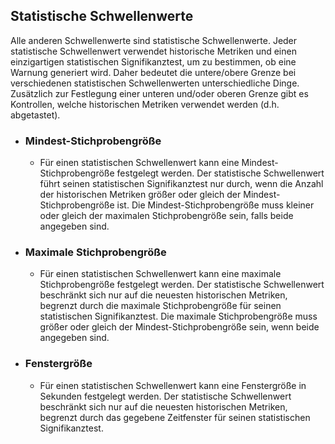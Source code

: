 ## Statistische Schwellenwerte

Alle anderen Schwellenwerte sind statistische Schwellenwerte.
Jeder statistische Schwellenwert verwendet historische Metriken und einen einzigartigen statistischen Signifikanztest, um zu bestimmen, ob eine Warnung generiert wird.
Daher bedeutet die untere/obere Grenze bei verschiedenen statistischen Schwellenwerten unterschiedliche Dinge.
Zusätzlich zur Festlegung einer unteren und/oder oberen Grenze gibt es Kontrollen, welche historischen Metriken verwendet werden (d.h. abgetastet).

- ### Mindest-Stichprobengröße
  - Für einen statistischen Schwellenwert kann eine Mindest-Stichprobengröße festgelegt werden.
Der statistische Schwellenwert führt seinen statistischen Signifikanztest nur durch, 
wenn die Anzahl der historischen Metriken größer oder gleich der Mindest-Stichprobengröße ist.
Die Mindest-Stichprobengröße muss kleiner oder gleich der maximalen Stichprobengröße sein, falls beide angegeben sind.
- ### Maximale Stichprobengröße
  - Für einen statistischen Schwellenwert kann eine maximale Stichprobengröße festgelegt werden.
Der statistische Schwellenwert beschränkt sich nur auf die neuesten historischen Metriken,
begrenzt durch die maximale Stichprobengröße für seinen statistischen Signifikanztest.
Die maximale Stichprobengröße muss größer oder gleich der Mindest-Stichprobengröße sein, wenn beide angegeben sind.
- ### Fenstergröße
  - Für einen statistischen Schwellenwert kann eine Fenstergröße in Sekunden festgelegt werden.
Der statistische Schwellenwert beschränkt sich nur auf die neuesten historischen Metriken,
begrenzt durch das gegebene Zeitfenster für seinen statistischen Signifikanztest.